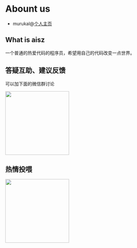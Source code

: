 # Abount us

- murukal@[个人主页](https://github.com/murukal)

## What is aisz

一个普通的热爱代码的程序员，希望用自己的代码改变一点世界。

## 答疑互助、建议反馈

可以加下面的微信群讨论

<img src='/images/contact-us.jpg' width='200' />

## 热情投喂

<img src='/images/buymecoffe.jpg' width='200' />
